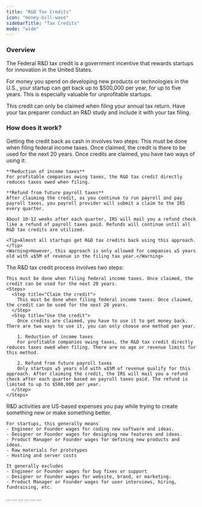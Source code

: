 ```yaml
---
title: "R&D Tax Credits"
icon: "money-bill-wave"
sidebarTitle: "Tax Credits"
mode: "wide"
---
```


### Overview
The Federal R&D tax credit is a government incentive that rewards startups for innovation in the United States.

For money you spend on developing new products or technologies in the U.S., your startup can get back up to $500,000 per year, for up to five years. This is especially valuable for unprofitable startups.

This credit can only be claimed when filing your annual tax return. Have your tax preparer conduct an R&D study and include it with your tax filing.


### How does it work?
Getting the credit back as cash in involves two steps:
<Steps>
  <Step title="Claim the credit">
    This must be done when filing federal income taxes. Once claimed, the credit is there to be used for the next 20 years.
  </Step>
  <Step title="Use the credit">
    Once credits are claimed, you have two ways of using it:
    
    **Reduction of income taxes**
    For profitable companies owing taxes, the R&D tax credit directly reduces taxes owed when filing. 
  
    **Refund from future payroll taxes**
    After claiming the credit, as you continue to run payroll and pay payroll taxes, you payroll provider will submit a claim to the IRS every quarter.
    
    About 10-12 weeks after each quarter, IRS will mail you a refund check like a refund of payroll taxes paid. Refunds will continue until all R&D tax credits are utilized.

    <Tip>Almost all startups get R&D tax credits back using this approach.</Tip>
    <Warning>However, this approach is only allowed for companies ≤5 years old with ≤$5M of revenue in the filing tax year.</Warning>
  </Step>
</Steps>

<AccordionGroup>
  <Accordion title="How does it work?">
    The R&D tax credit process involves two steps:

    This must be done when filing federal income taxes. Once claimed, the credit can be used for the next 20 years.
    <Steps>
      <Step title="Claim the credit">
        This must be done when filing federal income taxes. Once claimed, the credit can be used for the next 20 years.
      </Step>
      <Step title="Use the credit">
        Once credits are claimed, you have to use it to get money back. There are two ways to use it, you can only choose one method per year.
    
        1. Reduction of income taxes
        For profitable companies owing taxes, the R&D tax credit directly reduces taxes owed when filing. There are no age or revenue limits for this method. 
  
        2. Refund from future payroll taxes
        Only startups ≤5 years old with ≤$5M of revenue qualify for this approach. After claiming the credit, the IRS will mail you a refund check after each quarter based on payroll taxes paid. The refund is limited to up to $500,000 per year.
      </Step>
    </Steps>
  </Accordion>
  
  <Accordion title="What are R&D Activities?">
    R&D activities are US-based expenses you pay while trying to create something new or make something better.
    
    For startups, this generally means
    - Engineer or Founder wages for coding new software and ideas.
    - Designer or Founder wages for designing new features and ideas.
    - Product Manager or Founder wages for defining new products and ideas.
    - Raw materials for prototypes
    - Hosting and server costs
    
    It generally excludes
    - Engineer or Founder wages for bug fixes or support
    - Designer or Founder wages for website, brand, or marketing.
    - Product Manager or Founder wages for user interviews, hiring, fundraising, etc.
  </Accordion>
  <Accordion title="Who qualifies?">
    ...
  </Accordion>
  <Accordion title="How much can you get?">
    ...
  </Accordion>
  <Accordion title="How do you get the money?">
    ...
  </Accordion>
  <Accordion title="When is the deadline?">
    ...
  </Accordion>
  <Accordion title="How much does it cost?">
    ...
  </Accordion>
    <Accordion title="Example">
    ...
  </Accordion>
</AccordionGroup>